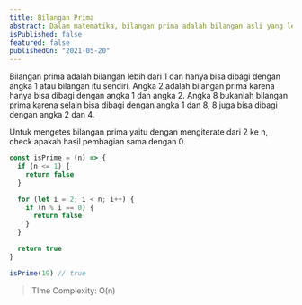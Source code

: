 ```yaml
---
title: Bilangan Prima
abstract: Dalam matematika, bilangan prima adalah bilangan asli yang lebih besar dari angka 1, yang faktor pembaginya adalah 1 dan bilangan itu sendiri. 2 dan 3 adalah bilangan prima.
isPublished: false
featured: false
publishedOn: "2021-05-20"
---
```


Bilangan prima adalah bilangan lebih dari 1 dan hanya bisa dibagi dengan angka 1 atau bilangan itu sendiri. Angka 2 adalah bilangan prima karena hanya bisa dibagi dengan angka 1 dan angka 2. 
Angka 8 bukanlah bilangan prima karena selain bisa dibagi dengan angka 1 dan 8, 8 juga bisa dibagi dengan angka 2 dan 4. 

Untuk mengetes bilangan prima yaitu dengan mengiterate dari 2 ke n, check apakah hasil pembagian 
sama dengan 0.

```js
const isPrime = (n) => {
  if (n <= 1) {
    return false
  }

  for (let i = 2; i < n; i++) {
    if (n % i == 0) {
      return false
    }
  }

  return true
}

isPrime(19) // true
```

> TIme Complexity: O(n)